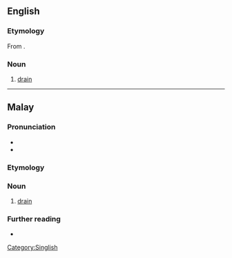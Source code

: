 ==English==

===Etymology===
From {{uder|en|ms|longkang}}.

===Noun===
{{en-noun}}

# {{lb|en|Singapore|Malaysia}} [[drain]]

[[Category:Singlish]]

----

==Malay==

===Pronunciation===
* {{IPA|ms|/loŋkaŋ/}}
* {{rhymes|ms|oŋkaŋ|kaŋ|aŋ}}

===Etymology===
{{rfe|ms|From a Chinese dialect?}}

===Noun===
{{ms-noun|j=لوڠکڠ}}

# [[drain]] {{qualifier|A conduit for liquids}}

===Further reading===
* {{R:PRPM}}